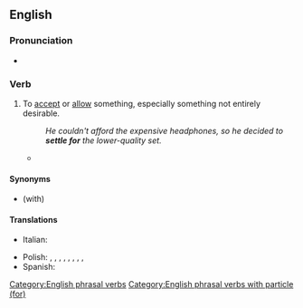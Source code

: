 ==English==

===Pronunciation===
* {{audio|en|En-au-settle for.ogg|Audio (AU)}}

===Verb===
{{en-verb|*}}

# {{lb|en|idiomatic}} To [[accept]] or [[allow]] something, especially something not entirely desirable.
#: ''He couldn't afford the expensive headphones, so he decided to '''settle for''' the lower-quality set.''
#* {{quote-journal
|en
|date=June 4, 2011
|author=Phil McNulty
|title=England 2 - 2 Switzerland
|work=BBC
|url=http://news.bbc.co.uk/sport2/hi/football/13553428.stm
|page=
|passage=As the game entered three minutes of stoppage time, both sides almost snatched the win. Substitute Admir Mehmedi was inches away with Hart beaten and Stewart Downing, on for Walcott, shot weakly into the side-netting with the last kick of the game as England had to '''settle for''' a point.}}

====Synonyms====
* {{l|en|make do}} (with)

====Translations====
{{trans-top|to accept or allow something, especially something not entirely desirable}}
* Italian: {{t+|it|accontentarsi}}
{{trans-mid}}
* Polish: {{t+|pl|[[obywać|obywać się]]|impf}}, {{t+|pl|[[obyć|obyć się]]|pf}}, {{t+|pl|[[ograniczać|ograniczać się do]]|impf}}, {{t+|pl|[[ograniczyć|ograniczyć się do]]|pf}}, {{t|pl|poprzestawać|impf}}, {{t|pl|poprzestać|pf}}, {{t|pl|przestawać|impf}}, {{t+|pl|[[zadowalać|zadowalać się]]|impf}}, {{t+|pl|[[zadowolić|zadowolić się]]|pf}}
* Spanish: {{t+|es|conformar}} {{q|pronominal}}
{{trans-bottom}}

[[Category:English phrasal verbs]]
[[Category:English phrasal verbs with particle (for)]]